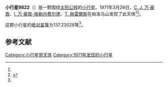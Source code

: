 {{Infobox planet
| bgcolour = #FFFFC0
| name = 9822 Hajdukova
| symbol = 
| image = 
| caption = 
| discovery = yes
| discovery_ref = 
| discoverer = [[C._J._万·豪敦|C. J. 万·豪敦]]、[[I._万·豪敦-格勒内费尔德|I. 万·豪敦-格勒内费尔德]]、[[T._赫雷爾斯|T. 赫雷爾斯]]
| discovery_site = [[帕洛马山|帕洛马山]] 
| discovered = 1971年3月26日
| designations = yes
| mp_name = 
| named_after = 
| alt_names = 4114 T-1/ 1976 UU17 / 1978 EP1 / 1991 XD2
| mp_category = [[主带小行星|主带小行星]]
| orbit_ref = <ref name="a">[http://ssd.jpl.nasa.gov/sbdb.cgi?sstr=9822 9822 Hajdukova] {{Wayback|url=http://ssd.jpl.nasa.gov/sbdb.cgi?sstr=9822 |date=20210717071729 }}，小行星數據庫瀏覽器（JPL Small-Body Database Browser）－[[美国国家航空航天局|美国国家航空航天局]]喷气推进实验室</ref>
| epoch = 2456400.5 (2013年4月18日更新)
| aphelion = {{convert|2.7427708|AU|km|3|abbr=on|lk=out}}
| perihelion = {{convert|1.9847000|AU|km|3|abbr=on}}
| semimajor = {{convert|2.3637354|AU|km|3|abbr=on}}
| eccentricity = 0.1603544
| period = 1327.38439 [[日|日]]<br />3.63[[儒略年|儒略年]]
| avg_speed = 
| inclination = 3.04370
| asc_node = 79.21310
| mean_anomaly = 
| arg_peri = 137.23028
| satellites = 
| physical_characteristics = yes
| dimensions = 
| mass = 
| density = 
| surface_grav = 
| escape_velocity = 
| sidereal_day = 
| axial_tilt = 
| pole_ecliptic_lat = 
| pole_ecliptic_lon = 
| albedo = 
| temperatures= 
| temp_name1 = 
| mean_temp_1 = 
| max_temp_1 = 
| temp_name2 = 
| max_temp_2 = 
| spectral_type = 
| abs_magnitude = 137.23028
}}

'''小行星9822'''（{{lang-en|9822 Hajdukova}}）是一颗围绕[[太阳|太阳]][[公转|公转]]的[[小行星|小行星]]。1971年3月26日，[[C._J._万·豪敦|C. J. 万·豪敦]]、[[I._万·豪敦-格勒内费尔德|I. 万·豪敦-格勒内费尔德]]、[[T._赫雷爾斯|T. 赫雷爾斯]]在帕洛马山发现了此天体<ref name="a" /><ref>{{cite news|title=小行星列表|url=http://cfa-www.harvard.edu/iau/lists/NumberedMPs.txt|accessdate=2013-07-08|newspaper=哈佛大学|archive-date=2008-05-17|archive-url=https://web.archive.org/web/20080517010638/http://cfa-www.harvard.edu/iau/lists/NumberedMPs.txt|dead-url=no}}</ref>。

这颗小行星的[[绝对星等|绝对星等]]为137.23028等<ref name="a" />。

==参考文献==
{{reflist}}
{{Minor Planet Number|[[小行星9821|小行星9821]]|[[小行星9823|小行星9823]]}}

{{小天体}}

[[Category:小行星带天体|Category:小行星带天体]]
[[Category:1971年发现的小行星|Category:1971年发现的小行星]]

{{asteroid-stub}}